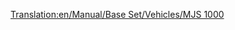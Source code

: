 [[Translation:en/Manual/Base Set/Vehicles/MJS 1000]]
{{es/Trenes|Imagen=[[File:en/Mjs1000.png]]
|Nombre=MJS 1000
|Precio=49.218 € (24.609 £)
|Velocidad=104 km/h (65 mph)
|Peso=120 t
|Potencia=2.200 CV (1.641 kW)
|Coste-anual=4.416 € (2.208 £)
|Diseño=1965
|Duración=22
|Capacidad=--
|Descripción=Todavía no hay una descripción disponible sobre esta máquina de tren. Si usted sabe algo acerca de este tren, no dude en editar esta página y añadirla. 
|Vida-real=La «MJS 1000» se parece a las locomotoras eléctricas de la serie [http://en.wikipedia.org/wiki/List_of_South_African_locomotive_classes#Electric_locomotives «SAR Class 5E»]
}}
